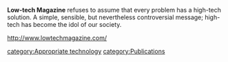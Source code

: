 '''Low-tech Magazine''' refuses to assume that every problem has a high-tech solution. A simple, sensible, but nevertheless controversial  message; high-tech has become the idol of our society.

http://www.lowtechmagazine.com/

[[category:Appropriate technology]]
[[category:Publications]]